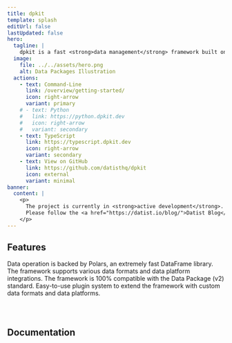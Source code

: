 ```yaml
---
title: dpkit
template: splash
editUrl: false
lastUpdated: false
hero:
  tagline: |
    dpkit is a fast <strong>data management</strong> framework built on top of the <strong>Data Package standard</strong> and <strong>Polars DataFrames</strong>. It supports various formats like CSV, JSON, and Parquet and integrates with platforms such as CKAN, Zenodo, and GitHub.
  image:
    file: ../../assets/hero.png
    alt: Data Packages Illustration
  actions:
    - text: Command-Line
      link: /overview/getting-started/
      icon: right-arrow
      variant: primary
    # - text: Python
    #   link: https://python.dpkit.dev
    #   icon: right-arrow
    #   variant: secondary
    - text: TypeScript
      link: https://typescript.dpkit.dev
      icon: right-arrow
      variant: secondary
    - text: View on GitHub
      link: https://github.com/datisthq/dpkit
      icon: external
      variant: minimal
banner:
  content: |
    <p>
      The project is currently in <strong>active development</strong>.
      Please follow the <a href="https://datist.io/blog/">Datist Blog</a> for news and announcements.
    </p>
---
```



<h2>Features</h2>

<CardGrid>
  <Card title="Fast" icon="rocket">
    Data operation is backed by Polars, an extremely fast DataFrame library.
  </Card>
  <Card title="Complete" icon="document">
    The framework supports various data formats and data platform integrations.
  </Card>
  <Card title="Standard" icon="open-book">
    The framework is 100% compatible with the Data Package (v2) standard.
  </Card>
  <Card title="Pluggable" icon="puzzle">
    Easy-to-use plugin system to extend the framework with custom data formats and data platforms.
  </Card>
</CardGrid>

<div style="margin-bottom: 5em"></div>

<h2>Documentation</h2>

<CardGrid>
  <LinkCard title="Introduction" href="/" />
  <LinkCard title="Command-Line" href="/overview/getting-started" />
  <LinkCard title="TypeScript" href="https://typescript.dpkit.dev/" />
  <LinkCard title="Python" href="https://python.dpkit.dev/" />
</CardGrid>

<About />
